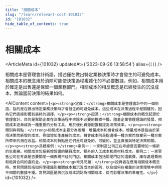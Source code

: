 ```yaml
---
title: "相關成本"
slug: "/learn/relevant-cost-101032"
id: "101032"
hide_table_of_contents: true
---
```



# 相關成本

<ArticleMeta id={101032} updatedAt={'2023-09-26 13:58:54'} alias={`[]`} />
<div className='border-solid border-b border-t-0 my-4 border-[var(--ifm-color-gray-300)]' />

相關成本是管理會計術語，描述僅在做出特定業務決策時才會發生的可避免成本。相關成本的概念用於消除可能使決策過程複雜化的不必要數據。例如，相關成本用於確定是出售還是保留一個業務部門。相關成本的相反概念是已經發生的沉沒成本，無論當前決策的結果如何。

<AIContent content={`<p><strong>定義：</strong>相關成本是管理會計中的一個術語，指的是在做出特定業務決策時才會發生的可避免成本。這些成本在決策過程中是關鍵的，因為它們直接影響到最終的選擇。</p><p><strong>起源：</strong>相關成本的概念起源於管理會計，目的是幫助企業在決策過程中排除不必要的數據干擾。隨着企業管理理論的發展，相關成本逐漸成為一種重要的分析工具，用於優化資源配置和提高決策效率。</p><p><strong>類別與特點：</strong>相關成本主要分為兩類：增量成本和機會成本。增量成本是指由於某項決策而新增的成本，例如增加生產線的成本。機會成本則是指選擇一種方案而放棄另一種方案所帶來的潛在收益。相關成本的特點是它們是可避免的、可變的，並且直接與特定決策相關。</p><p><strong>具體案例：</strong>案例一：一家制造公司正在考慮是否要增加一條新的生產線。相關成本包括新增設備的購買成本、額外的人工成本和原材料成本。案例二：一家零售公司在考慮是否要關閉一個表現不佳的門店。相關成本包括關閉門店的遣散費、庫存處理費用和租賃合同的違約金。</p><p><strong>常見問題：</strong>投資者在應用相關成本概念時，常見問題包括如何準確識別相關成本和沉沒成本的區別，以及如何在複雜的決策環境中排除不相關的數據干擾。常見誤區是將沉沒成本誤認為相關成本，從而影響決策的準確性。</p>`} id={101032} />

